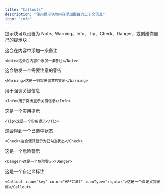 ```yaml
---
title: "Callouts"
description: "使用提示块为内容添加醒目的上下文信息"
icon: "info"
---
```


提示块可以设置为 Note、Warning、Info、Tip、Check、Danger，或创建你自己的提示块：

<Note>这会在内容中添加一条备注</Note>

```mdx
<Note>这会在内容中添加一条备注</Note>
```

<Warning>这会触发一个需要注意的警告</Warning>

```mdx
<Warning>这是一则需要留意的警示</Warning>
```

<Info>用于强调关键信息</Info>

```mdx
<Info>用于突出显示关键信息</Info>
```

<Tip>这是一个实用提示</Tip>

```mdx
<Tip>这是一个实用提示</Tip>
```

<Check>这会得到一个已选中状态</Check>

```mdx
<Check>这会使其显示为已勾选状态</Check>
```

<Danger>这是一个危险警示</Danger>

```mdx
<Danger>这是一个危险警示</Danger>
```

<Callout icon="key" color="#FFC107" iconType="regular"> 这是一个自定义标注</Callout>

```mdx 换行
<Callout icon="key" color="#FFC107" iconType="regular">这是一个自定义提示框</Callout>
```